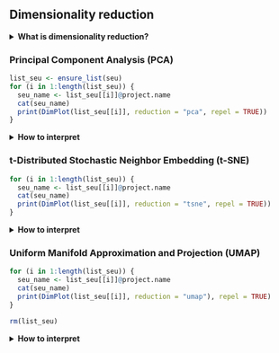 ## Dimensionality reduction

<!-- Sergio Alías, 20230629 -->
<!-- Last modified 20230704 -->

<details>
<summary>**What is dimensionality reduction?**</summary>
<br>
If we had a scRNA-seq data set with two genes, we could make a two-dimensional plot where each axis represents the expression of one gene and each point in the plot represents a cell. But we don't have two genes, we have thousands of them. Dimensionality reduction aims to reduce this number of separate dimensions in the data. This is possible because different genes are correlated if they are affected by the same biological process. Thus, we do not need to store separate information for individual genes, but can instead compress multiple features into a single dimension, e.g., an "eigengene".<sup>1</sup>

We can perform linear (PCA) and non-linear (UMAP, tSNE) dimensionality reduction. Oversimplifying for the sake of comprehensibility, one can think of the linear transformation as shifting and stretching the data, and the non-linear transformation as making more drastic changes to the data, such as making it "inside out".<sup>2</sup>

*References:*

1.  OSCA basics: [http://bioconductor.org/books/3.17/OSCA.basic/dimensionality-reduction.html](http://bioconductor.org/books/3.17/OSCA.basic/dimensionality-reduction.html)

2. [https://stats.stackexchange.com/questions/319771/linear-versus-nonlinear-dimensionality-reduction-techniques](https://stats.stackexchange.com/questions/319771/linear-versus-nonlinear-dimensionality-reduction-techniques)

</details>

### Principal Component Analysis (PCA)

<div class="superbigimage">
```r

list_seu <- ensure_list(seu)
for (i in 1:length(list_seu)) {
  seu_name <- list_seu[[i]]@project.name
  cat(seu_name)
  print(DimPlot(list_seu[[i]], reduction = "pca", repel = TRUE))
}
```
</div>

<details>
<summary>**How to interpret**</summary>
<br>
Principal component analysis (PCA) discovers axes in high-dimensional space that capture the largest amount of variation. Say we draw a line anywhere, and we move each cell in our data set onto the closest position on the line. The variance captured by this axis is defined as the variance in the positions of cells along that line. In PCA, the first axis (or "principal component", PC) is chosen such that it maximizes this variance. The next PC is chosen such that it is orthogonal to the first and captures the greatest remaining amount of variation, and so on. The top PCs capture the dominant factors of heterogeneity in the dataset. In the context of scRNA-seq, our assumption is that biological processes affect multiple genes in a coordinated manner. This means that the earlier PCs are likely to represent biological structure as more variation can be captured by considering the correlated behavior of many genes.<sup>1</sup>

*References:*

1.  OSCA basics: [http://bioconductor.org/books/3.17/OSCA.basic/dimensionality-reduction.html](http://bioconductor.org/books/3.17/OSCA.basic/dimensionality-reduction.html)

</details>

### t-Distributed Stochastic Neighbor Embedding (t-SNE)

<div class="superbigimage">
```r

for (i in 1:length(list_seu)) {
  seu_name <- list_seu[[i]]@project.name
  cat(seu_name)
  print(DimPlot(list_seu[[i]], reduction = "tsne", repel = TRUE))
}
```
</div>

<details>
<summary>**How to interpret**</summary>
<br>

t-Distributed Stochastic Neighbor Embedding (t-SNE)

</details>

### Uniform Manifold Approximation and Projection (UMAP)

<div class="superbigimage">
```r

for (i in 1:length(list_seu)) {
  seu_name <- list_seu[[i]]@project.name
  cat(seu_name)
  print(DimPlot(list_seu[[i]], reduction = "umap"), repel = TRUE)
}
```
</div>

```r
rm(list_seu)
```

<details>
<summary>**How to interpret**</summary>
<br>

Uniform Manifold Approximation and Projection (UMAP)

</details>